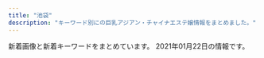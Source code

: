 ```yaml
---
title: "池袋"
description: "キーワード別にの巨乳アジアン・チャイナエステ嬢情報をまとめました。"
---
```


新着画像と新着キーワードをまとめています。
2021年01月22日の情報です。

<DmmAffiliateIns />
<KeywordTable
  shops={
    [
    {
        "station": "JR\u6c60\u888b\u99c5\u897f\u53e3",
        "name": "\u30a2\u30ef\u56fd\u515a",
        "img_links": [
            "http://awakoku.net/girls/kana1.jpg",
            "http://awakoku.net/girls/mina2.jpg",
            "http://awakoku.net/girls/hana1.jpg",
            "http://awakoku.net/girls/nagisa2.jpg",
            "http://awakoku.net/girls/nana1.jpg",
            "http://awakoku.net/girls/yuri1.jpg",
            "http://awakoku.net/girls/hana2.jpg",
            "http://manpuku-web2.sakura.ne.jp/awakoku/image/header.jpg",
            "http://awakoku.net/girls/misaki2.jpg",
            "http://awakoku.net/girls/mina1.jpg",
            "http://awakoku.net/girls/noimage.jpg",
            "http://awakoku.net/girls/kana2.jpg",
            "http://awakoku.net/girls/misaki1.jpg",
            "http://awakoku.net/girls/yuri2.jpg",
            "http://awakoku.net/girls/nana2.jpg",
            "http://awakoku.net/girls/ami1.jpg",
            "http://awakoku.net/girls/nagisa1.jpg",
            "http://awakoku.net/girls/yumi.jpg",
            "http://awakoku.net/image/pickup.jpg"
        ],
        "url": "http://awakoku.net/",
        "keywords": {
            "84": 2,
            "87": 1,
            "88": 1,
            "86": 1,
            "C": 19,
            "85": 2,
            "83": 3,
            "82": 1
        }
    },
    {
        "url": "http://salon-arm.com/",
        "img_links": [
            "http://salon-arm.com/staff/ai/01.jpg",
            "http://salon-arm.com/staff/nana/01.jpg",
            "http://salon-arm.com/staff/kaori/01.jpg",
            "http://salon-arm.com/img/ttl_tnew.png",
            "http://salon-arm.com/pic/head.png",
            "http://salon-arm.com/staff/saya/01.jpg",
            "http://salon-arm.com/img/ttl_concept.png",
            "http://salon-arm.com/img/ttl_staff.png",
            "http://salon-arm.com/staff/ringo/01.jpg",
            "http://salon-arm.com/staff/rika/01mb.jpg",
            "http://salon-arm.com/staff/ichigo/01mb.jpg",
            "http://salon-arm.com/staff/midori/01mb.jpg",
            "http://salon-arm.com/staff/yuuka/01.jpg",
            "http://salon-arm.com/staff/mai/01.jpg",
            "http://salon-arm.com/staff/rika/01.jpg",
            "http://salon-arm.com/staff/ichigo/01.jpg",
            "http://salon-arm.com/staff/reina/01.jpg",
            "http://salon-arm.com/staff/mai/01mb.jpg",
            "http://salon-arm.com/img/ttl_mobile.png",
            "http://salon-arm.com/img/att.jpg",
            "http://salon-arm.com/staff/midori/01.jpg",
            "http://salon-arm.com/staff/yuuka/01mb.jpg",
            "http://salon-arm.com/staff/nana/01mb.jpg",
            "http://salon-arm.com/staff/ringo/01mb.jpg",
            "http://salon-arm.com/staff/reina/01mb.jpg",
            "http://salon-arm.com/i/files/homeimg.jpg",
            "http://salon-arm.com/staff/emi/01mb.jpg",
            "http://salon-arm.com/img/ttl_line.png",
            "http://salon-arm.com/pic/top.png",
            "http://salon-arm.com/staff/kaori/01mb.jpg",
            "http://salon-arm.com/staff/emi/01.jpg",
            "http://salon-arm.com/staff/ai/01mb.jpg",
            "http://salon-arm.com/staff/saya/01mb.jpg"
        ],
        "name": "\u30a2\u30ed\u30de\u30ed\u30de\u30f3\u30b9",
        "keywords": {
            "C": 21
        },
        "station": "JR\u6c60\u888b\u99c5\u897f\u53e3"
    },
    {
        "url": "http://hanamizuki.jpn.cm/",
        "name": "\u6c34\u6728\u82b1",
        "keywords": {
            "H": 2,
            "95": 1,
            "88": 1
        },
        "station": "JR\u6c60\u888b\u99c5\u6771\u53e3",
        "img_links": [
            "http://hanamizuki.jpn.cm/photos/sites/43/2019/12/2019122511054178.jpg",
            "http://hanamizuki.jpn.cm/images/mobile.png",
            "http://hanamizuki.jpn.cm/images/s_news.png",
            "http://hanamizuki.jpn.cm/images/s_staff.png",
            "http://hanamizuki.jpn.cm/photos/sites/43/2017/11/2017110204161468.jpg",
            "http://hanamizuki.jpn.cm/images/top.png",
            "http://hanamizuki.jpn.cm/photos/sites/43/2017/11/2017110204162215.jpg",
            "http://hanamizuki.jpn.cm/images/room4.jpg",
            "http://hanamizuki.jpn.cm/images/s_link.png",
            "http://hanamizuki.jpn.cm/images/room1.jpg",
            "http://hanamizuki.jpn.cm/images/nbj2.jpg",
            "http://hanamizuki.jpn.cm/images/room2.jpg",
            "http://hanamizuki.jpn.cm/images/room3.jpg",
            "http://hanamizuki.jpn.cm/photos/sites/43/2019/12/2019122511054726.jpg"
        ]
    },
    {
        "keywords": {
            "84": 1,
            "87": 8,
            "D": 7,
            "86": 7,
            "C": 10,
            "88": 2
        },
        "url": "http://es-manzokudou.com/",
        "station": "JR\u6c60\u888b\u99c5\u6771\u53e3",
        "img_links": [
            "http://es-manzokudou.com/images/index_27.jpg",
            "http://es-manzokudou.com/images/index_24.jpg",
            "http://es-manzokudou.com/images/info_04.png",
            "http://es-manzokudou.com/uploads/4a9bc6863322924a09070162269c7415.jpg",
            "http://es-manzokudou.com/uploads/0b1795e88117182a477ab05f88143541.jpg",
            "http://es-manzokudou.com/images/index_07.jpg",
            "http://es-manzokudou.com/images/index_29.jpg",
            "http://es-manzokudou.com/images/info_02.png",
            "http://es-manzokudou.com/uploads/1e5aff376576a255098bc7597386a028.jpg",
            "http://es-manzokudou.com/uploads/59a8a61377564fb64b48427e84e4243f.jpg",
            "http://es-manzokudou.com/images/index_14.jpg",
            "http://es-manzokudou.com/uploads/ce9c20b274548d8d7fc88ffba3feb6b8.jpg",
            "http://es-manzokudou.com/images/index_04.jpg",
            "http://www.cmfm2.jp/images/over_thumb_l.png",
            "http://es-manzokudou.com/uploads/c92c85411d427aeda4e82379f413bfc5.jpg",
            "http://es-manzokudou.com/images/girls_09.jpg",
            "http://es-manzokudou.com/uploads/de54f16df04e0df8ae07ab990b8c9fd2.jpg",
            "http://es-manzokudou.com/images/index_17.jpg",
            "http://es-manzokudou.com/images/index_16.jpg",
            "http://es-manzokudou.com/uploads/d0fdd8f6b16eaf7d5013c7d285fed2e3.jpg",
            "http://es-manzokudou.com/uploads/da9811a4171f2ec42d7c9a8567e79d8c.jpg",
            "http://es-manzokudou.com/images/link_09.jpg",
            "http://es-manzokudou.com/uploads/62c2e989f1be95fc8e01be85b464d514.jpg",
            "http://es-manzokudou.com/images/interior_10.jpg",
            "http://es-manzokudou.com/uploads/13ab049cc45dea80b43d33b6b7108f00.jpg",
            "http://es-manzokudou.com/uploads/f66d763bd48ac5f51969e4311ac7af5c.jpg",
            "http://es-manzokudou.com/uploads/e0558d7d118d3983ed620237423a6a17.jpg",
            "http://es-manzokudou.com/images/index_21.jpg",
            "http://es-manzokudou.com/images/index_22.jpg",
            "http://es-manzokudou.com/uploads/b3126b220ec550d17cf3d4ceaa0d5f91.jpg",
            "http://es-manzokudou.com/uploads/0796672f7c59948334658998a3c55cdb.jpg",
            "http://es-manzokudou.com/uploads/d71f74498ca17396d022ba9a4df966f3.jpg",
            "http://es-manzokudou.com/images/index_09.jpg",
            "http://es-manzokudou.com/images/index_06.jpg",
            "http://es-manzokudou.com/images/girls_11.jpg",
            "http://es-manzokudou.com/images/info_05.png",
            "http://es-manzokudou.com/uploads/36735dc9d436a790f344c57635a3a44f.jpg",
            "http://es-manzokudou.com/images/index_01.jpg",
            "http://es-manzokudou.com/uploads/33e3f16ac4ad0cce4991bcbf73f4ed57.jpg",
            "http://es-manzokudou.com/images/index_15.jpg",
            "http://es-manzokudou.com/uploads/7284e4ffc051cbb8c074a8c30390ce68.jpg",
            "http://es-manzokudou.com/uploads/848e0db3804d1d3c823537204d67f5aa.jpg",
            "http://es-manzokudou.com/images/index_19.jpg",
            "http://es-manzokudou.com/uploads/8ec0af3b4889c07ab76ccbed51b2b813.jpg",
            "http://es-manzokudou.com/uploads/dedff2c11ab7aaa841a9cf2747a8406c.jpg",
            "http://es-manzokudou.com/uploads/9f77b9b12f9cf11fcb013974ba368064.jpg",
            "http://es-manzokudou.com/images/index_28.jpg",
            "http://es-manzokudou.com/images/service_10.jpg",
            "http://es-manzokudou.com/images/info_01.png",
            "http://es-manzokudou.com/uploads/efbc511fca65f9baeae51ee52426cc0e.jpg",
            "http://es-manzokudou.com/uploads/e29aa67ee54566513e4e34114bfdc7b9.jpg",
            "http://es-manzokudou.com/uploads/88aa8f906b0332cb40ad4429c8e7b758.jpg",
            "http://es-manzokudou.com/images/info_09.png",
            "http://es-manzokudou.com/images/interior_09.jpg",
            "http://es-manzokudou.com/uploads/356177edff3d3b7efc4a77022debc8aa.jpg",
            "http://es-manzokudou.com/images/index_31.jpg",
            "http://es-manzokudou.com/uploads/275d5f397baa63db8424c86d5d6237cf.jpg",
            "http://es-manzokudou.com/images/service_09.jpg",
            "http://es-manzokudou.com/uploads/200f500725d3f15233d981ad9b5e6b9a.jpg",
            "http://es-manzokudou.com/uploads/209ba11412c2c128b5dfbdb8cfef6faa.jpg",
            "http://es-manzokudou.com/images/index_08.jpg",
            "http://es-manzokudou.com/uploads/6d01aeb80d9d599f91829439c8d1cce9.jpg",
            "http://es-manzokudou.com/uploads/8a1fb58d0b110680c2356994ca8efb25.jpg",
            "http://es-manzokudou.com/images/info_07.png",
            "http://es-manzokudou.com/images/index_30.jpg",
            "http://es-manzokudou.com/uploads/6eeb47bf176bb33d310cc4b85e6877cd.jpg",
            "http://es-manzokudou.com/uploads/801bf12e5eb5d7775a0d06c4314059a8.jpg",
            "http://es-manzokudou.com/uploads/c7f77c3ead6ef13dab668a39ed78609c.jpg",
            "http://es-manzokudou.com/uploads/d89fe15ae91cbe6757df76651ba2bafb.jpg",
            "http://es-manzokudou.com/uploads/b7f36d45469210b381ecb79a0e05a347.jpg",
            "http://es-manzokudou.com/images/index_05.jpg",
            "http://es-manzokudou.com/uploads/4638ddb6f986a671b148647ba616100a.jpg",
            "http://es-manzokudou.com/images/index_03.jpg",
            "http://es-manzokudou.com/images/index_02.jpg",
            "http://es-manzokudou.com/images/index_11.jpg",
            "http://es-manzokudou.com/uploads/7b043aa15c9a9920550a2b92ec6be546.jpg",
            "http://es-manzokudou.com/images/index_13.jpg",
            "http://es-manzokudou.com/images/index_23.jpg",
            "http://es-manzokudou.com/uploads/0d826c16062de1388c242e2f77eb7cd6.jpg",
            "http://es-manzokudou.com/uploads/40fc21d31595f51aaf89793b1f68617b.jpg"
        ],
        "name": "\u6e80\u8db3\u5802"
    },
    {
        "img_links": [
            "http://koi.este.work/top.jpg",
            "http://koi.este.work/2/uploadimg/1601879728.jpg",
            "http://koi.este.work/mens-esthe.png",
            "http://koi.este.work/tennai.png",
            "http://momipara.jp/img/link/momi88.jpg",
            "http://koi.este.work/up_5_3_0.jpg",
            "http://koi.este.work/tennai4.jpg",
            "http://koi.este.work/t3.jpg",
            "http://koi.este.work/t1.jpg",
            "http://koi.este.work/b_girl.png",
            "http://koi.este.work/tennai2.jpg",
            "http://koi.este.work/b_news.png",
            "http://koi.este.work/2/uploadimg/1577672563.jpg",
            "http://koi.este.work/2/uploadimg/1579481243.jpg",
            "http://koi.este.work/tennai3.jpg",
            "http://koi.este.work/2/uploadimg/1565558725.jpg"
        ],
        "keywords": {
            "85": 6,
            "C": 12,
            "D": 18,
            "83": 18,
            "86": 6
        },
        "station": "JR\u6c60\u888b\u99c5\u897f\u53e3",
        "url": "http://koi.este.work/",
        "name": "\u604b"
    },
    {
        "keywords": {},
        "station": "JR\u6c60\u888b\u99c5\u897f\u53e3",
        "img_links": [
            "http://whitelover.jpest.net/uploads//sites/32/2021/01/g3.jpg",
            "http://whitelover.jpest.net/uploads//sites/32/2021/01/02-1.jpg",
            "http://whitelover.jpest.net/uploads//sites/32/2020/12/g1.jpg",
            "http://whitelover.jpest.net/uploads//sites/32/2020/11/g12.jpg",
            "http://whitelover.jpest.net/uploads//sites/32/2021/01/01-1.jpg",
            "http://whitelover.jpest.net/uploads//sites/32/2020/11/01-1.png",
            "http://whitelover.jpest.net/uploads//sites/32/2020/12/g3-1.jpg",
            "http://whitelover.jpest.net/uploads//sites/32/2020/12/g2.jpg",
            "http://whitelover.jpest.net/uploads//sites/32/elementor/thumbs/01-1-p1ogql08wi32xlzx2z4yycyqzu4tw84phvnu1lboi8.jpg",
            "http://whitelover.jpest.net/uploads//sites/32/2020/11/g1.jpg",
            "http://whitelover.jpest.net/uploads//sites/32/2020/11/02-1.png",
            "http://whitelover.jpest.net/uploads//sites/32/2020/12/g3.jpg",
            "http://whitelover.jpest.net/uploads//sites/32/2020/12/g2-1.jpg"
        ],
        "url": "http://whitelover.jpest.net/",
        "name": "\u767d\u3044\u604b\u4eba"
    },
    {
        "station": "JR\u6c60\u888b\u99c5\u897f\u53e3",
        "keywords": {},
        "name": "For You",
        "url": "http://suiteroom.este88.com/",
        "img_links": [
            "http://suiteroom.este88.com/images/top-kpbar.png",
            "http://suiteroom.este88.com/images/sp01.jpg",
            "http://suiteroom.este88.com/images/sp03.jpg",
            "http://suiteroom.este88.com/images/therapist-bar.png",
            "http://suiteroom.este88.com/images/yuki1.jpg",
            "http://suiteroom.este88.com/images/koko1.jpg",
            "http://suiteroom.este88.com/images/riri1.jpg",
            "http://suiteroom.este88.com/images/yumi1.jpg",
            "http://suiteroom.este88.com/images/topinfo.png",
            "http://suiteroom.este88.com/images/yuri1.jpg",
            "http://suiteroom.este88.com/images/mai1.jpg",
            "http://suiteroom.este88.com/images/sp02.jpg",
            "http://suiteroom.este88.com/images/topnews.png",
            "http://suiteroom.este88.com/images/mika1.jpg",
            "http://suiteroom.este88.com/images/topbar.png",
            "http://suiteroom.este88.com/images/nana1.jpg",
            "http://suiteroom.este88.com/images/ai1.jpg",
            "http://suiteroom.este88.com/images/kina1.jpg"
        ]
    },
    {
        "name": "\u30cf\u30cb\u30fc\u30d3\u30fc",
        "station": "JR\u6c60\u888b\u99c5\u897f\u53e3(\u5317)",
        "img_links": [
            "https://honeybee2.com/images/btn_back.png",
            "https://honeybee2.com/images_staff/168/111319171076.jpg",
            "https://honeybee2.com/images_staff/59/111000015721.jpg",
            "https://honeybee2.com/images/img_gallery_05.png",
            "https://honeybee2.com/images/no_image.jpg",
            "https://honeybee2.com/images_staff/142/060611265633.jpg",
            "https://honeybee2.com/images/img_info_01.png",
            "https://honeybee2.com/images/icon_ranking_04.png",
            "https://honeybee2.com/images/bnr_200_40.jpg",
            "https://honeybee2.com/images/btn_next.png",
            "https://honeybee2.com/images_staff/168/111318504622.jpg",
            "https://honeybee2.com/images_staff/133/041312285087.jpg",
            "https://honeybee2.com/images_staff/117/082321050834.jpg",
            "https://honeybee2.com/images/img_gallery_06.png",
            "https://honeybee2.com/images/img_gallery_02.png",
            "https://honeybee2.com/images_staff/134/041314164177.jpg",
            "https://honeybee2.com/images/pagetop_off.png",
            "https://honeybee2.com/images/bnr_468_60.jpg",
            "https://honeybee2.com/images_staff/137/041723120323.jpg",
            "https://honeybee2.com/images_staff/60/032207115986.jpg",
            "https://honeybee2.com/images/vis_profileframe.png",
            "https://honeybee2.com/images_staff/142/060611173967.jpg",
            "https://honeybee2.com/images/img_info_02.png",
            "https://honeybee2.com/images/img_info_03.png",
            "https://honeybee2.com/images_staff/117/082320544428.jpg",
            "https://honeybee2.com/images_staff/59/111000133157.jpg",
            "https://honeybee2.com/images_staff/133/032511552539.jpg",
            "https://honeybee2.com/images_staff/136/041523165620.jpg",
            "https://honeybee2.com/images_staff/134/041314054720.jpg",
            "https://honeybee2.com/images_staff/99/110211050217.jpg",
            "https://honeybee2.com/images/img_info.png",
            "https://honeybee2.com/images/vis_castframe_01.png",
            "https://honeybee2.com/images/bnr_88_31.jpg",
            "https://honeybee2.com/images/img_gallery_04.png",
            "https://honeybee2.com/images/icon_class_00.png",
            "https://honeybee2.com/images/icon_ranking_01.png",
            "https://honeybee2.com/images/img_gallery_01.png",
            "https://honeybee2.com/images/icon_new.png",
            "https://honeybee2.com/images/icon_ranking_05.png",
            "https://honeybee2.com/images/bnr_side_card.png",
            "https://honeybee2.com/images/icon_ranking_02.png",
            "https://honeybee2.com/images/bnr_side_concept.png",
            "https://honeybee2.com/images/icon_ranking_03.png",
            "https://honeybee2.com/images/bnr_160_45.jpg",
            "https://honeybee2.com/images_staff/136/041522461779.jpg",
            "https://honeybee2.com/images_staff/108/040923420669.jpg",
            "https://honeybee2.com/images_staff/99/011420365888.jpg",
            "https://honeybee2.com/images_staff/150/091116274617.jpg",
            "https://honeybee2.com/images_staff/150/091115052227.jpg",
            "https://honeybee2.com/images_staff/60/032207120681.jpg",
            "https://honeybee2.com/images/img_gallery_03.png",
            "https://honeybee2.com/images_staff/137/041722380748.jpg"
        ],
        "url": "https://honeybee2.com/",
        "keywords": {
            "C": 234,
            "85": 93,
            "88": 95,
            "G": 44,
            "D": 240,
            "83": 94,
            "84": 233,
            "82": 53
        }
    },
    {
        "url": "http://mangetsudou.tyo.cm/",
        "img_links": [
            "http://mangetsudou.tyo.cm/images/s_staff.jpg",
            "http://mangetsudou.tyo.cm/images/news.jpg",
            "http://mangetsudou.tyo.cm/photos/sites/90/2019/12/2019122604283512.jpg",
            "http://mangetsudou.tyo.cm/images/room3.jpg",
            "http://mangetsudou.tyo.cm/images/top.jpg",
            "http://mangetsudou.tyo.cm/images/mobile.jpg",
            "http://mangetsudou.tyo.cm/images/room4.jpg",
            "http://mangetsudou.tyo.cm/images/room5.jpg",
            "http://mangetsudou.tyo.cm/images/news1.jpg",
            "http://mangetsudou.tyo.cm/images/room2.jpg",
            "http://mangetsudou.tyo.cm/images/room6.jpg",
            "http://mangetsudou.tyo.cm/images/pick.jpg",
            "http://mangetsudou.tyo.cm/photos/sites/90/2019/12/2019122604250927.jpg",
            "http://mangetsudou.tyo.cm/images/s_link.jpg",
            "http://mangetsudou.tyo.cm/images/room1.jpg",
            "http://mangetsudou.tyo.cm/photos/sites/90/2019/12/2019122604250975.jpg",
            "http://mangetsudou.tyo.cm/photos/sites/90/2019/12/2019122604555915.jpg",
            "http://mangetsudou.tyo.cm/images/news3.jpg"
        ],
        "station": "JR\u6c60\u888b\u99c5\u897f\u53e3",
        "keywords": {
            "83": 2,
            "84": 4,
            "80": 2,
            "D": 2,
            "C": 18
        },
        "name": "\u6e80\u6708\u5802"
    },
    {
        "url": "http://monaliza.xyz/",
        "name": "MONA\u30fbLIZA \u30e2\u30ca\u30fb\u30ea\u30b6",
        "station": "JR\u6c60\u888b\u99c5\u897f\u53e3",
        "keywords": {
            "C": 8
        },
        "img_links": [
            "http://monaliza.xyz/images/g7.jpg",
            "http://monaliza.xyz/images/aoyi.jpg",
            "http://monaliza.xyz/images/g4.jpg",
            "http://monaliza.xyz/images/r03.jpg",
            "http://monaliza.xyz/images/g6.jpg",
            "http://monaliza.xyz/images/gallery_image01b.jpg",
            "http://monaliza.xyz/images/mobile.jpg",
            "http://monaliza.xyz/images/top.jpg",
            "http://monaliza.xyz/images/yuki.jpg",
            "http://monaliza.xyz/images/r01.jpg",
            "http://monaliza.xyz/images/index_c2.jpg",
            "http://monaliza.xyz/images/r02.jpg",
            "http://monaliza.xyz/images/r04.jpg",
            "http://monaliza.xyz/images/index_c1.jpg",
            "http://monaliza.xyz/images/index_c3.jpg"
        ]
    },
    {
        "url": "https://www.relax-es.net/",
        "keywords": {
            "90": 10,
            "89": 54,
            "F": 30,
            "87": 20,
            "C": 37,
            "88": 56,
            "E": 63,
            "D": 46
        },
        "img_links": [
            "https://www.relax-es.net/img/bana05.jpg",
            "https://www.relax-es.net/w160-p400/img/uploadfile/imgpc01601942105.jpg",
            "https://www.relax-es.net/w160-p400/img/uploadfile/imgpc01601942123.jpg",
            "https://www.relax-es.net/img/uploadfile/imgpc01601942092.jpg",
            "https://www.relax-es.net/w200-p300/img/uploadfile/imgpc01601603008.jpg",
            "https://www.relax-es.net/w200-p300/img/uploadfile/imgpc01601602443.jpg",
            "https://www.relax-es.net/img/uploadfile/imgpc01601601975.jpg",
            "https://www.relax-es.net/img/uploadfile/imgpc01601602443.jpg",
            "https://www.relax-es.net/w160-p400/img/uploadfile/imgpc01601602761.jpg",
            "https://www.relax-es.net/w200-p300/img/uploadfile/imgpc01608535783.jpg",
            "https://www.relax-es.net/w160-p400/img/uploadfile/imgpc01608535716.jpg",
            "https://www.relax-es.net/img/kantan.jpg",
            "https://www.relax-es.net/w160-p400/img/uploadfile/imgpc01601942165.jpg",
            "https://www.relax-es.net/img/uploadfile/imgpc01601602890.jpg",
            "https://www.relax-es.net/img/num1.png",
            "https://www.relax-es.net/img/uploadfile/img_1601600707.jpg",
            "https://www.relax-es.net/w300-p200/img/uploadfile/imgpc01601601781.jpg",
            "https://www.relax-es.net/w160-p400/img/uploadfile/imgpc01601602016.jpg",
            "https://www.relax-es.net/img/uploadfile/imgpc01601942123.jpg",
            "https://www.relax-es.net/img/uploadfile/imgpc01608535783.jpg",
            "https://www.relax-es.net/w200-p300/img/uploadfile/imgpc01601601781.jpg",
            "https://www.relax-es.net/w200-p300/img/uploadfile/imgpc01608535915.jpg",
            "https://www.relax-es.net/w160-p400/img/uploadfile/imgpc01601602403.jpg",
            "https://www.relax-es.net/img/bana03.jpg",
            "https://www.relax-es.net/img/uploadfile/imgpc01601942142.jpg",
            "https://www.relax-es.net/img/area.jpg",
            "https://www.relax-es.net/img/uploadfile/imgpc01608535716.jpg",
            "https://www.relax-es.net/img/uploadfile/imgpc01601602188.jpg",
            "https://www.relax-es.net/w160-p400/img/uploadfile/imgpc01601942142.jpg",
            "https://www.relax-es.net/img/uploadfile/imgpc01601603008.jpg",
            "https://www.relax-es.net/img/uploadfile/imgpc01601602269.jpg",
            "https://www.relax-es.net/img/bana10.jpg",
            "https://www.relax-es.net/w200-p300/img/uploadfile/imgpc01601602890.jpg",
            "https://www.relax-es.net/img/num4.png",
            "https://www.relax-es.net/img/uploadfile/imgpc01601601781.jpg",
            "https://www.relax-es.net/w160-p400/img/uploadfile/imgpc01601942092.jpg",
            "https://www.relax-es.net/img/bana01.jpg",
            "https://www.relax-es.net/img/uploadfile/imgpc01608535826.jpg",
            "https://www.relax-es.net/img/companioncoment.png",
            "https://www.relax-es.net/w160-p400/img/uploadfile/imgpc01608535783.jpg",
            "https://www.relax-es.net/w160-p400/img/uploadfile/imgpc01601602970.jpg",
            "https://www.relax-es.net/w160-p400/img/uploadfile/imgpc01608535826.jpg",
            "https://www.relax-es.net/w160-p400/img/uploadfile/imgpc01601602326.jpg",
            "https://www.relax-es.net/w160-p400/img/uploadfile/imgpc01601602269.jpg",
            "https://www.relax-es.net/img/uploadfile/img_1601600792.jpg",
            "https://www.relax-es.net/img/icon/new.png",
            "https://www.relax-es.net/img/uploadfile/imgpc01601602761.jpg",
            "https://www.relax-es.net/img/uploadfile/imgpc01601942165.jpg",
            "https://www.relax-es.net/img/num2.png",
            "https://www.relax-es.net/img/num5.png",
            "https://www.relax-es.net/img/uploadfile/imgpc01608535915.jpg",
            "https://www.relax-es.net/w200-p300/img/uploadfile/imgpc01601942105.jpg",
            "https://www.relax-es.net/w160-p400/img/uploadfile/imgpc01608535915.jpg",
            "https://www.relax-es.net/img/bana02.jpg",
            "https://www.relax-es.net/img/bana07.jpg",
            "https://www.relax-es.net/w200-p300/img/uploadfile/imgpc01601602269.jpg",
            "https://www.relax-es.net/w160-p400/img/uploadfile/imgpc01601601781.jpg",
            "https://www.relax-es.net/img/uploadfile/imgpc01601602970.jpg",
            "https://www.relax-es.net/w160-p400/img/uploadfile/imgpc01601601975.jpg",
            "https://www.relax-es.net/img/num3.png",
            "https://www.relax-es.net/img/uploadfile/imgpc01601602676.jpg",
            "https://www.relax-es.net/w200-p300/img/uploadfile/imgpc01608535716.jpg",
            "https://www.relax-es.net/img/uploadfile/1601603998.png",
            "https://www.relax-es.net/img/syscard.png",
            "https://www.relax-es.net/img/bana04.jpg",
            "https://www.relax-es.net/w160-p400/img/uploadfile/imgpc01601602676.jpg",
            "https://www.relax-es.net/w200-p300/img/uploadfile/imgpc01608535826.jpg",
            "https://www.relax-es.net/img/uploadfile/imgpc01601942105.jpg",
            "https://www.relax-es.net/w160-p400/img/uploadfile/imgpc01601603008.jpg",
            "https://www.relax-es.net/w160-p400/img/uploadfile/imgpc01601602188.jpg",
            "https://www.relax-es.net/w160-p400/img/uploadfile/imgpc01601602890.jpg",
            "https://www.relax-es.net/w160-p400/img/uploadfile/imgpc01601602443.jpg"
        ],
        "station": "JR\u6c60\u888b\u99c5\u897f\u53e3(\u5317)",
        "name": "New RELAX TIME"
    },
    {
        "url": "http://iris.iest.info/",
        "station": "JR\u6c60\u888b\u99c5\u6771\u53e3",
        "name": "\u30b9\u30de\u30a4\u30eb",
        "keywords": {
            "D": 24,
            "E": 6,
            "85": 6,
            "C": 13,
            "87": 18,
            "86": 6
        },
        "img_links": [
            "http://iris.iest.info/images/top.png",
            "http://iris.iest.info/images/s_news.png",
            "http://iris.iest.info/images/s_staff.png",
            "http://iris.iest.info/images/s_pick.png",
            "http://iris.iest.info/images/room2.jpg",
            "http://iris.iest.info/photos/sites/94/2020/12/202012060604323.jpg",
            "http://iris.iest.info/photos/sites/94/2020/12/2020120606002961.jpg",
            "http://iris.iest.info/images/room1.jpg",
            "http://iris.iest.info/photos/sites/94/2020/12/2020120606092378.jpg",
            "http://iris.iest.info/photos/sites/94/2020/12/2020120606003195.jpg",
            "http://iris.iest.info/images/info.jpg",
            "http://iris.iest.info/photos/sites/94/2020/12/2020120606002910.jpg",
            "http://iris.iest.info/images/room4.jpg",
            "http://iris.iest.info/images/s_link.png",
            "http://iris.iest.info/photos/sites/94/2020/12/2020120606003039.jpg",
            "http://iris.iest.info/images/room3.jpg",
            "http://iris.iest.info/images/mobile.jpg"
        ]
    },
    {
        "keywords": {
            "\u30bb\u30af\u30b7\u30fc": 1
        },
        "img_links": [
            "http://tsukinokoi.com/img/staff/153079932824200700.jpg",
            "http://tsukinokoi.com/img/staff/160622584020640000.jpg",
            "http://tsukinokoi.com/images/QRcode.png",
            "http://tsukinokoi.com/img/staff/152008703796356600.jpg",
            "http://tsukinokoi.com/images/bar_top.png",
            "http://tsukinokoi.com/img/staff/148586605226742500.jpg",
            "http://tsukinokoi.com/images/news1.png",
            "http://tsukinokoi.com/img/staff/148586605222864500.jpg",
            "http://tsukinokoi.com/img/staff/155611310658540500.jpg",
            "http://tsukinokoi.com/img/staff/155204782386136400.jpg",
            "http://tsukinokoi.com/img/staff/151584629124140300.jpg",
            "http://tsukinokoi.com/img/staff/142919725579809100.png",
            "http://tsukinokoi.com/img/staff/154673852166026500.jpg",
            "http://tsukinokoi.com/img/staff/155818741107218300.jpg",
            "http://tsukinokoi.com/images/pickupGirl2014.png",
            "http://tsukinokoi.com/images/news3.png",
            "http://tsukinokoi.com/img/staff/148073918839938900.jpg",
            "http://tsukinokoi.com/img/staff/144652745411466600.jpg",
            "http://tsukinokoi.com/img/staff/148256052554824000.jpg",
            "http://tsukinokoi.com/images/event/2020/m01.png",
            "http://tsukinokoi.com/images/bar_gallery.png",
            "http://tsukinokoi.com/images/bar_staff.png"
        ],
        "url": "http://tsukinokoi.com/",
        "station": "JR\u6c60\u888b\u99c5\u897f\u53e3",
        "name": "\u6708\u306e\u604b"
    },
    {
        "name": "\u30b9\u30a4\u30fc\u30c8\u30de\u30c3\u30c8",
        "img_links": [
            "http://c-sun2.com/image/cast/cast_492_2_l.jpg",
            "http://c-sun2.com/image/cast/cast_466_1_l.jpg",
            "http://c-sun2.com/image/cast/cast_534_2_l.jpg",
            "http://c-sun2.com/image/cast/cast_471_2_l.jpg",
            "http://c-sun2.com/image/cast/cast_360_2_l.jpg",
            "http://c-sun2.com/img/header.jpg",
            "http://c-sun2.com/image/cast/cast_453_1_l.jpg",
            "http://c-sun2.com/image/cast/cast_533_2_l.jpg",
            "http://c-sun2.com/image/cast/cast_485_2_l.jpg",
            "http://c-sun2.com/image/cast/cast_326_2_l.jpg",
            "http://c-sun2.com/image/cast/cast_362_1_l.jpg",
            "http://c-sun2.com/image/cast/cast_534_1_l.jpg",
            "http://c-sun2.com/image/cast/cast_393_2_l.jpg",
            "http://c-sun2.com/image/cast/cast_357_2_l.jpg",
            "http://c-sun2.com/image/cast/cast_496_1_l.jpg",
            "http://c-sun2.com/image/cast/cast_484_2_l.jpg",
            "http://c-sun2.com/image/cast/cast_473_2_l.jpg",
            "http://c-sun2.com/img/topbar_osusume.png",
            "http://c-sun2.com/image/cast/cast_362_2_l.jpg",
            "http://c-sun2.com/img/event/camp3.jpg",
            "http://c-sun2.com/image/cast/cast_473_1_l.jpg",
            "http://c-sun2.com/image/cast/cast_580_1_l.jpg",
            "http://c-sun2.com/image/cast/cast_496_2_l.jpg",
            "http://c-sun2.com/image/cast/cast_360_1_l.jpg",
            "http://c-sun2.com/img/icon/new.png",
            "http://c-sun2.com/image/cast/cast_393_1_l.jpg",
            "http://c-sun2.com/image/cast/cast_533_1_l.jpg",
            "http://c-sun2.com/image/cast/cast_485_1_l.jpg",
            "http://c-sun2.com/image/cast/cast_492_1_l.jpg",
            "http://c-sun2.com/image/cast/cast_524_2_l.jpg",
            "http://c-sun2.com/image/cast/cast_390_2_l.jpg",
            "http://c-sun2.com/image/cast/cast_390_1_l.jpg",
            "http://c-sun2.com/img/topbar_news.png",
            "http://c-sun2.com/image/cast/cast_471_1_l.jpg",
            "http://c-sun2.com/image/cast/cast_453_2_l.jpg",
            "http://c-sun2.com/img/bar_profile.png",
            "http://c-sun2.com/img/bar_therapist.png",
            "http://c-sun2.com/image/shame/192_1_l.jpg",
            "http://c-sun2.com/image/cast/cast_357_1_l.jpg",
            "http://c-sun2.com/img/topbar_camp.png",
            "http://c-sun2.com/img/bar_grallery.png",
            "http://c-sun2.com/image/cast/cast_466_2_l.jpg",
            "http://c-sun2.com/image/cast/cast_524_1_l.jpg",
            "http://c-sun2.com/image/cast/cast_484_1_l.jpg",
            "http://c-sun2.com/image/cast/cast_326_1_l.jpg"
        ],
        "url": "http://c-sun2.com/",
        "station": "JR\u6c60\u888b\u99c5\u897f\u53e3",
        "keywords": {
            "83": 10,
            "82": 10,
            "81": 4,
            "85": 4,
            "84": 8
        }
    },
    {
        "url": "http://esthe-treat.com/",
        "keywords": {},
        "station": "JR\u6c60\u888b\u99c5\u897f\u53e3",
        "name": "\u53f0\u6e7e\u5e78\u904b\u30ea\u30e9\u30af\u30bc\u30fc\u30b7\u30e7\u30f3",
        "img_links": [
            "http://esthe-treat.com/img/tit.jpg",
            "http://esthe-treat.com/img/t-o.jpg",
            "http://esthe-treat.com/staff/natumi/01.jpg",
            "http://esthe-treat.com/img/sysetc.png",
            "http://esthe-treat.com/img/cam.jpg",
            "http://esthe-treat.com/img/tel.jpg",
            "http://esthe-treat.com/img/add.jpg",
            "http://esthe-treat.com/img/info.jpg",
            "http://esthe-treat.com/staff/yuyu/01.jpg",
            "http://esthe-treat.com/img/adrs.jpg",
            "http://esthe-treat.com/img/t-r.jpg",
            "http://esthe-treat.com/img/t-s.jpg",
            "http://esthe-treat.com/img/sys1.png",
            "http://esthe-treat.com/img/t-a.jpg",
            "http://esthe-treat.com/img/botton.jpg",
            "http://esthe-treat.com/img/pic.jpg",
            "http://esthe-treat.com/staff/rena/01.jpg",
            "http://esthe-treat.com/img/t-t.jpg",
            "http://esthe-treat.com/staff/mari/01.jpg",
            "http://esthe-treat.com/staff/ami/01.jpg",
            "http://esthe-treat.com/img/sys2.png",
            "http://esthe-treat.com/img/pc.jpg"
        ]
    },
    {
        "url": "https://www.aroma-angels.net/",
        "station": "JR\u6c60\u888b\u99c5\u897f\u53e3",
        "name": "AromaAngels\uff5e\u6c60\u888b\u30a2\u30ed\u30de\u30a8\u30f3\u30b8\u30a7\u30eb\u30ba\uff5e",
        "img_links": [
            "https://www.aroma-angels.net/images/mc_1_1_506.jpg",
            "https://www.aroma-angels.net/images/mc_1_1_105.jpg",
            "https://www.aroma-angels.net/images/mc_1_1_1092.jpg",
            "https://www.aroma-angels.net/images/up_5_9_0.jpg",
            "https://www.aroma-angels.net/images/mc_1_1_1272.jpg",
            "https://www.aroma-angels.net/asset/img/spacer_gallery.png",
            "https://www.aroma-angels.net/images/up_5_10_0.jpg",
            "https://www.aroma-angels.net/images/up_5_11_0.jpeg",
            "https://www.aroma-angels.net/images/mt_10_1_506.jpg",
            "https://www.aroma-angels.net/images/mt_10_1_1092.jpg",
            "https://www.aroma-angels.net/images/mt_10_1_144.jpg",
            "https://www.aroma-angels.net/images/mc_1_1_425.jpg",
            "https://www.aroma-angels.net/images/up_5_14_0.jpg",
            "https://www.aroma-angels.net/images/ml_11_1_1411.jpg",
            "https://www.aroma-angels.net/images/ml_11_1_314.jpg",
            "https://www.aroma-angels.net/images/link/link_34.jpg",
            "https://www.aroma-angels.net/images/ml_11_1_1064.jpg",
            "https://www.aroma-angels.net/images/ml_11_1_506.jpg",
            "https://www.aroma-angels.net/images/up_5_19_0.jpg",
            "https://www.aroma-angels.net/images/up_5_26_0.jpg",
            "https://www.aroma-angels.net/images/up_5_22_0.jpg",
            "https://www.aroma-angels.net/images/ml_11_1_239.jpg",
            "https://www.aroma-angels.net/images/mc_1_1_239.jpg",
            "https://www.aroma-angels.net/images/ml_11_1_445.jpg",
            "https://www.aroma-angels.net/images/ml_11_1_882.jpg",
            "https://www.aroma-angels.net/images/ml_11_1_208.jpg",
            "https://www.aroma-angels.net/images/mc_1_1_446.jpg",
            "https://www.aroma-angels.net/images/up_5_27_0.jpg",
            "https://www.aroma-angels.net/images/up_5_23_0.jpg",
            "https://www.aroma-angels.net/images/ml_11_1_241.jpg",
            "https://www.aroma-angels.net/images/mc_1_1_2202.jpg",
            "https://www.aroma-angels.net/images/mc_1_1_505.jpg",
            "https://www.aroma-angels.net/images/ml_11_1_240.jpg",
            "https://www.aroma-angels.net/asset/img/top.jpg",
            "https://www.aroma-angels.net/images/up_5_18_0.jpg",
            "https://www.aroma-angels.net/images/mc_1_1_240.jpg",
            "https://www.aroma-angels.net/images/ml_11_1_960.jpg",
            "https://www.aroma-angels.net/images/up_5_5_0.jpg",
            "https://menlog.net/link/menlog20040.jpg",
            "https://www.aroma-angels.net/images/mc_1_2_239.jpg",
            "https://estama.jp/assets_new/default/pc/img/page/link/estama_200_40.png",
            "https://www.aroma-angels.net/images/mc_1_1_241.jpg",
            "https://www.aroma-angels.net/asset/img/spacer900x360.png",
            "https://www.aroma-angels.net/images/ml_11_1_508.jpg",
            "https://www.aroma-angels.net/images/ml_11_1_505.jpg",
            "https://www.aroma-angels.net/images/ml_11_1_2202.jpg",
            "https://www.aroma-angels.net/images/mt_10_1_505.jpg",
            "https://www.aroma-angels.net/images/link/link_27.jpg",
            "https://www.aroma-angels.net/images/up_5_8_0.jpg",
            "https://www.aroma-angels.net/images/up_5_17_0.jpg",
            "https://www.aroma-angels.net/images/ml_11_1_425.jpg",
            "https://www.aroma-angels.net/images/ml_11_1_268.jpg",
            "https://www.aroma-angels.net/images/mt_10_1_508.jpg",
            "https://www.aroma-angels.net/images/mc_1_2_144.jpg",
            "https://www.aroma-angels.net/images/mt_10_1_446.jpg",
            "https://www.aroma-angels.net/images/ml_11_1_1272.jpg",
            "https://www.aroma-angels.net/images/ml_11_1_144.jpg",
            "https://www.aroma-angels.net/images/mt_10_1_105.jpg",
            "https://www.aroma-angels.net/images/up_5_7_0.jpg",
            "https://www.aroma-angels.net/asset/img/top2.jpg",
            "https://www.aroma-angels.net/images/mc_1_1_144.jpg",
            "https://www.aroma-angels.net/images/link/link_19.jpg",
            "https://www.aroma-angels.net/images/ml_11_1_1092.jpg",
            "https://www.aroma-angels.net/images/mc_1_1_508.jpg",
            "https://www.aroma-angels.net/images/ml_11_1_1698.jpeg",
            "https://www.aroma-angels.net/images/ml_11_1_1285.jpg",
            "https://www.aroma-angels.net/images/mc_1_1_445.jpg",
            "https://www.aroma-angels.net/images/ml_11_1_1338.jpg",
            "https://www.aroma-angels.net/images/mc_1_2_105.jpg",
            "https://www.aroma-angels.net/images/up_5_25_0.jpg",
            "https://www.aroma-angels.net/images/ml_11_1_105.jpg",
            "https://www.aroma-angels.net/images/up_5_6_0.jpg",
            "https://www.aroma-angels.net/images/mc_1_1_882.jpg",
            "https://www.aroma-angels.net/images/link/link_31.jpg",
            "https://www.aroma-angels.net/images/up_5_15_0.jpg",
            "https://www.aroma-angels.net/asset/img/spacer300x450.png",
            "https://www.aroma-angels.net/images/mc_1_2_1092.jpg",
            "https://www.aroma-angels.net/images/ml_11_1_446.jpg",
            "https://www.aroma-angels.net/images/up_5_12_0.jpg",
            "https://www.aroma-angels.net/images/link/link_15.jpg",
            "https://www.aroma-angels.net/images/mc_1_2_445.jpg",
            "https://www.aroma-angels.net/images/up_5_13_0.jpg",
            "https://www.aroma-angels.net/images/ml_11_1_507.jpg",
            "https://www.aroma-angels.net/images/ml_11_1_1011.jpg"
        ],
        "keywords": {
            "86": 7,
            "85": 10,
            "D": 18,
            "C": 44,
            "83": 2,
            "88": 5,
            "87": 5,
            "E": 1,
            "89": 1
        }
    },
    {
        "url": "http://www.i-rlx.info/",
        "keywords": {
            "89": 3,
            "85": 10,
            "87": 1,
            "C": 20,
            "88": 1,
            "E": 1,
            "86": 2,
            "82": 2,
            "D": 4
        },
        "img_links": [
            "http://www.i-rlx.info/i/room/r03.jpg",
            "http://www.i-rlx.info/i/room/r04.jpg",
            "http://www.i-rlx.info/images/index_03.jpg",
            "http://www.i-rlx.info/images/index_28.jpg",
            "http://www.i-rlx.info/images/index_12.jpg",
            "http://www.i-rlx.info/images/upload/thumb/7d800b2f3fde617b.jpg",
            "http://www.i-rlx.info/images/index_18.jpg",
            "http://www.i-rlx.info/images/info_16.jpg",
            "http://www.i-rlx.info/images/index_01.jpg",
            "http://www.i-rlx.info/images/index_15.jpg",
            "http://www.i-rlx.info/images/upload/b0bbe23232bed8aa.jpg",
            "http://www.i-rlx.info/images/index_31.jpg",
            "http://www.i-rlx.info/images/upload/0192d005c5f424ba.jpg",
            "http://www.i-rlx.info/images/index_13.jpg",
            "http://www.i-rlx.info/girl/07.jpg",
            "http://www.i-rlx.info/images/upload/thumb/bb8a47bc98c64e87.jpg",
            "http://www.i-rlx.info/i/girl/02.jpg",
            "http://www.i-rlx.info/i/girl/03.jpg",
            "http://www.i-rlx.info/images/upload/bb8a47bc98c64e87.jpg",
            "http://www.i-rlx.info/girl/04.jpg",
            "http://www.i-rlx.info/images/upload/5f15caf7f272770f.jpg",
            "http://www.i-rlx.info/images/upload/9e42414005a99f48.jpg",
            "http://www.i-rlx.info/images/index_35_01.jpg",
            "http://www.i-rlx.info/images/upload/d9467bde93e01a59.jpg",
            "http://www.i-rlx.info/i/room/r01.jpg",
            "http://www.i-rlx.info/images/upload/3a57edcf235cfd8e.jpg",
            "http://www.i-rlx.info/images/upload/22c78aefa047b678.jpg",
            "http://www.i-rlx.info/girl/01.jpg",
            "http://www.i-rlx.info/images/upload/thumb/22c78aefa047b678.jpg",
            "http://www.i-rlx.info/images/upload/19b76df66faf0b12.jpg",
            "http://www.i-rlx.info/girl/018.jpg",
            "http://www.i-rlx.info/images/index_04.jpg",
            "http://www.i-rlx.info/images/index_23.jpg",
            "http://www.i-rlx.info/images/index_20.jpg",
            "http://www.i-rlx.info/images/index_36.jpg",
            "http://www.i-rlx.info/images/upload/bb2bfea87a6127cc.jpg",
            "http://www.i-rlx.info/images/upload/thumb/ac8e7ec3ac179feb.jpg",
            "http://www.i-rlx.info/images/upload/thumb/eeb5d9caa554018e.jpg",
            "http://www.i-rlx.info/images/upload/thumb/bb2bfea87a6127cc.jpg",
            "http://www.i-rlx.info/images/upload/thumb/9e42414005a99f48.jpg",
            "http://www.i-rlx.info/images/upload/thumb/bc0752fe4e53b8c6.jpg",
            "http://www.i-rlx.info/images/upload/thumb/d9467bde93e01a59.jpg",
            "http://www.i-rlx.info/images/upload/thumb/0192d005c5f424ba.jpg",
            "http://www.i-rlx.info/images/upload/thumb/dc8f1b616e622b2a.jpg",
            "http://www.i-rlx.info/images/upload/95e8548329763630.jpg",
            "http://www.i-rlx.info/images/03.jpg",
            "http://www.i-rlx.info/girl/06.jpg",
            "http://www.i-rlx.info/images/index_34.jpg",
            "http://www.i-rlx.info/images/upload/thumb/5f15caf7f272770f.jpg",
            "http://www.i-rlx.info/images/index_10.jpg",
            "http://www.i-rlx.info/images/index_07.jpg",
            "http://www.i-rlx.info/i/girl/01.jpg",
            "http://www.i-rlx.info/i/girl/04.jpg",
            "http://www.i-rlx.info/images/upload/thumb/7b4c8b9d49e714ee.jpg",
            "http://www.i-rlx.info/images/upload/eeb5d9caa554018e.jpg",
            "http://www.i-rlx.info/images/index_08.jpg",
            "http://www.i-rlx.info/i/room/r02.jpg",
            "http://www.i-rlx.info/images/upload/thumb/19b76df66faf0b12.jpg",
            "http://www.i-rlx.info/images/info.jpg",
            "http://www.i-rlx.info/images/rec.jpg",
            "http://www.i-rlx.info/i/girl/05.jpg",
            "http://www.i-rlx.info/images/index_26.jpg",
            "http://www.i-rlx.info/images/upload/7b4c8b9d49e714ee.jpg",
            "http://www.i-rlx.info/images/index_21.jpg",
            "http://www.i-rlx.info/images/upload/thumb/3a57edcf235cfd8e.jpg",
            "http://www.i-rlx.info/images/upload/thumb/4d0e657eefdddf42.jpg",
            "http://www.i-rlx.info/images/index_06.jpg",
            "http://www.i-rlx.info/girl/017.jpg",
            "http://www.i-rlx.info/images/index_27.jpg",
            "http://www.i-rlx.info/images/upload/dc8f1b616e622b2a.jpg",
            "http://www.i-rlx.info/images/index_02.jpg",
            "http://www.i-rlx.info/images/rec_16.jpg",
            "http://www.i-rlx.info/images/upload/7d800b2f3fde617b.jpg",
            "http://www.i-rlx.info/girl/05.jpg",
            "http://www.i-rlx.info/images/index_30.jpg",
            "http://www.i-rlx.info/images/upload/thumb/95e8548329763630.jpg",
            "http://www.i-rlx.info/images/upload/thumb/b0bbe23232bed8aa.jpg",
            "http://www.i-rlx.info/girl/08.jpg",
            "http://www.i-rlx.info/images/upload/4d0e657eefdddf42.jpg",
            "http://www.i-rlx.info/images/index_39.jpg",
            "http://www.i-rlx.info/images/upload/bc0752fe4e53b8c6.jpg",
            "http://www.i-rlx.info/girl/02.jpg",
            "http://www.i-rlx.info/images/staff_16.jpg",
            "http://www.i-rlx.info/images/index_24.jpg",
            "http://www.i-rlx.info/images/index_14.jpg",
            "http://www.i-rlx.info/images/index_37.jpg",
            "http://www.i-rlx.info/images/sub_21.jpg",
            "http://www.i-rlx.info/images/upload/thumb/549fe7e03db1e8fc.jpg",
            "http://www.i-rlx.info/images/upload/ac8e7ec3ac179feb.jpg",
            "http://www.i-rlx.info/images/index_29.jpg",
            "http://www.i-rlx.info/images/sub_18.jpg",
            "http://www.i-rlx.info/images/index_11.jpg",
            "http://www.i-rlx.info/images/index_17.jpg",
            "http://www.i-rlx.info/images/index_22.jpg",
            "http://www.i-rlx.info/images/index_19.jpg",
            "http://www.i-rlx.info/images/upload/549fe7e03db1e8fc.jpg",
            "http://www.i-rlx.info/images/index_09.jpg",
            "http://www.i-rlx.info/images/index_33.jpg"
        ],
        "station": "JR\u6c60\u888b\u99c5\u897f\u53e3(\u5317)",
        "name": "\u30b7\u30e3\u30fc\u30ed\u30c3\u30c8\u59eb"
    },
    {
        "name": "\u5fc3\u30d1\u30e9\u30c0\u30a4\u30b9",
        "url": "http://new-paradise.net/",
        "keywords": {},
        "img_links": [
            "http://new-paradise.net/images/a1.jpg",
            "http://new-paradise.net/images/a4.jpg",
            "http://new-paradise.net/images/flash1.jpg",
            "http://new-paradise.net/images/riri.jpg",
            "http://new-paradise.net/images/a2.jpg",
            "http://new-paradise.net/images/up.png",
            "http://new-paradise.net/images/mai.jpg",
            "http://new-paradise.net/images/down.png",
            "http://new-paradise.net/images/info.jpg",
            "http://new-paradise.net/images/kanna03.jpg",
            "http://new-paradise.net/images/mobile.png",
            "http://new-paradise.net/images/kiki02.jpg",
            "http://new-paradise.net/images/kanna.jpg",
            "http://new-paradise.net/images/kanna02.jpg",
            "http://new-paradise.net/images/a7.jpg",
            "http://new-paradise.net/images/g0.jpg",
            "http://new-paradise.net/images/a5.jpg",
            "http://new-paradise.net/images/a3.jpg",
            "http://new-paradise.net/images/r3.jpg",
            "http://new-paradise.net/images/zi_staff.png",
            "http://new-paradise.net/images/a6.jpg",
            "http://new-paradise.net/images/kiki.jpg"
        ],
        "station": "JR\u6c60\u888b\u99c5\u897f\u53e3"
    },
    {
        "url": "http://www.yurari-massage.work/",
        "keywords": {
            "D": 11,
            "E": 3,
            "C": 25,
            "87": 8,
            "86": 14
        },
        "name": "\u3086\u3089\u308a",
        "img_links": [
            "http://www.yurari-massage.work/img/m6.jpg",
            "http://www.yurari-massage.work/img/m1.jpg",
            "http://www.yurari-massage.work/img/sta7.jpg",
            "http://www.yurari-massage.work/img/nos.jpg",
            "http://www.yurari-massage.work/img/st27.jpg",
            "http://www.yurari-massage.work/img/st026.jpg",
            "http://www.yurari-massage.work/img/m2.jpg",
            "http://www.yurari-massage.work/img/m4.jpg",
            "http://www.yurari-massage.work/img/st11.jpg",
            "http://www.yurari-massage.work/img/st25.jpg",
            "http://www.yurari-massage.work/img/m20.jpg",
            "http://www.yurari-massage.work/img/sta21.jpg",
            "http://www.yurari-massage.work/img/m30.jpg",
            "http://www.yurari-massage.work/img/sta27.jpg",
            "http://www.yurari-massage.work/img/m60.jpg",
            "http://www.yurari-massage.work/img/m40.jpg",
            "http://www.yurari-massage.work/img/sta26.jpg",
            "http://www.yurari-massage.work/img/m10.jpg",
            "http://www.yurari-massage.work/img/mobile.png",
            "http://www.yurari-massage.work/img/r9.jpg",
            "http://www.yurari-massage.work/img/st7.jpg",
            "http://www.yurari-massage.work/img/st21.jpg",
            "http://www.yurari-massage.work/img/st17.jpg",
            "http://www.yurari-massage.work/img/campian.jpg",
            "http://www.yurari-massage.work/img/sta22.jpg",
            "http://www.yurari-massage.work/img/m50.jpg",
            "http://www.yurari-massage.work/img/st22.jpg",
            "http://www.yurari-massage.work/img/st19.jpg",
            "http://www.yurari-massage.work/img/sta4.jpg",
            "http://www.yurari-massage.work/img/st021.jpg",
            "http://www.yurari-massage.work/img/m5.jpg",
            "http://www.yurari-massage.work/img/st4.jpg",
            "http://www.yurari-massage.work/img/st022.jpg",
            "http://www.yurari-massage.work/img/st26.jpg",
            "http://www.yurari-massage.work/img/st017.jpg",
            "http://www.yurari-massage.work/img/st027.jpg",
            "http://www.yurari-massage.work/img/sta25.jpg",
            "http://www.yurari-massage.work/img/head.jpg",
            "http://www.yurari-massage.work/img/st07.jpg",
            "http://www.yurari-massage.work/img/m3.jpg"
        ],
        "station": "JR\u6c60\u888b\u99c5\u897f\u53e3(\u5317)"
    },
    {
        "keywords": {},
        "name": "\u6d17\u4f53\u30de\u30cb\u30a2",
        "station": "JR\u6c60\u888b\u99c5\u6771\u53e3",
        "img_links": [
            "http://manian-ikebukuro.com/image/cast/cast_70_1_s.jpg",
            "http://manian-ikebukuro.com/img/bar_staff.png",
            "http://manian-ikebukuro.com/image/cast/cast_68_1_l.jpg",
            "http://manian-ikebukuro.com/image/cast/cast_75_1_l.jpg",
            "http://manian-ikebukuro.com/image/cast/cast_64_1_l.jpg",
            "http://manian-ikebukuro.com/image/cast/cast_70_2_l.jpg",
            "http://manian-ikebukuro.com/image/cast/cast_69_1_s.jpg",
            "http://manian-ikebukuro.com/image/cast/cast_68_2_l.jpg",
            "http://manian-ikebukuro.com/image/cast/cast_67_2_l.jpg",
            "http://manian-ikebukuro.com/image/cast/cast_80_1_l.jpg",
            "http://manian-ikebukuro.com/image/cast/cast_68_1_s.jpg",
            "http://manian-ikebukuro.com/image/cast/cast_47_1_s.jpg",
            "http://manian-ikebukuro.com/img/news3.png",
            "http://manian-ikebukuro.com/image/cast/cast_77_2_l.jpg",
            "http://manian-ikebukuro.com/image/cast/cast_70_1_l.jpg",
            "http://manian-ikebukuro.com/image/cast/cast_71_1_l.jpg",
            "http://manian-ikebukuro.com/image/cast/cast_69_1_l.jpg",
            "http://manian-ikebukuro.com/image/cast/cast_73_1_s.jpg",
            "http://manian-ikebukuro.com/image/cast/cast_67_1_l.jpg",
            "http://manian-ikebukuro.com/img/bar_profile.png",
            "http://manian-ikebukuro.com/img/QRcode.png",
            "http://manian-ikebukuro.com/image/cast/cast_77_1_s.jpg",
            "http://manian-ikebukuro.com/image/cast/cast_2_2_l.jpg",
            "http://manian-ikebukuro.com/image/cast/10x10.jpg",
            "http://manian-ikebukuro.com/image/cast/cast_6_2_l.jpg",
            "http://manian-ikebukuro.com/image/cast/cast_63_1_s.jpg",
            "http://manian-ikebukuro.com/image/cast/cast_80_2_l.jpg",
            "http://manian-ikebukuro.com/img/news1.png",
            "http://manian-ikebukuro.com/image/cast/cast_71_2_l.jpg",
            "http://manian-ikebukuro.com/image/cast/cast_2_1_s.jpg",
            "http://manian-ikebukuro.com/img/line1.jpg",
            "http://manian-ikebukuro.com/img/spSite.jpg",
            "http://manian-ikebukuro.com/image/cast/cast_6_1_l.jpg",
            "http://manian-ikebukuro.com/image/cast/cast_71_1_s.jpg",
            "http://manian-ikebukuro.com/img/pickupGirl.png",
            "http://manian-ikebukuro.com/image/cast/cast_6_1_s.jpg",
            "http://manian-ikebukuro.com/img/tel.png",
            "http://manian-ikebukuro.com/image/cast/cast_64_2_l.jpg",
            "http://manian-ikebukuro.com/image/cast/cast_2_1_l.jpg",
            "http://manian-ikebukuro.com/image/cast/cast_47_2_l.jpg",
            "http://manian-ikebukuro.com/image/cast/cast_47_1_l.jpg",
            "http://manian-ikebukuro.com/image/cast/cast_74_1_s.jpg",
            "http://manian-ikebukuro.com/image/cast/cast_63_1_l.jpg",
            "http://manian-ikebukuro.com/image/cast/cast_80_1_s.jpg",
            "http://manian-ikebukuro.com/image/cast/cast_69_2_l.jpg",
            "http://manian-ikebukuro.com/img/header0.jpg",
            "http://manian-ikebukuro.com/image/cast/cast_64_1_s.jpg",
            "http://manian-ikebukuro.com/image/cast/cast_75_1_s.jpg",
            "http://manian-ikebukuro.com/image/cast/cast_67_1_s.jpg",
            "http://manian-ikebukuro.com/image/cast/cast_74_2_l.jpg",
            "http://manian-ikebukuro.com/image/cast/cast_77_1_l.jpg",
            "http://manian-ikebukuro.com/image/cast/cast_74_1_l.jpg",
            "http://manian-ikebukuro.com/image/cast/cast_75_2_l.jpg"
        ],
        "url": "http://manian-ikebukuro.com/"
    },
    {
        "url": "http://www.coco-8.jp/",
        "keywords": {
            "90": 1,
            "86": 2,
            "88": 1
        },
        "img_links": [
            "http://www.coco-8.jp/_src/36742714/s2.jpg",
            "http://www.coco-8.jp/_src/36746633/lineline.png",
            "http://www.coco-8.jp/_src/36741673/3.jpg",
            "http://www.coco-8.jp/_src/36746636/iwa1.jpg",
            "http://www.coco-8.jp/_src/36746714/b.png",
            "http://www.coco-8.jp/_src/36746639/lineline.png",
            "http://www.coco-8.jp/_src/36712010/sayuri.jpg",
            "http://www.coco-8.jp/_src/36746692/g3.jpg",
            "http://www.coco-8.jp/_src/36745876/pic1.jpg",
            "http://www.coco-8.jp/_src/36746351/lineline.png",
            "http://www.coco-8.jp/_src/36746398/mei1.jpg",
            "http://www.coco-8.jp/_src/36741640/1.jpg",
            "http://www.coco-8.jp/_src/36746379/aki.jpg",
            "http://www.coco-8.jp/_src/49977786/wechatimg336_20201102105038881.jpg",
            "http://www.coco-8.jp/_src/36741637/3.jpg",
            "http://www.coco-8.jp/_src/49632559/wechatimg336_20201102105038881.jpg",
            "http://www.coco-8.jp/_src/36742644/sayuri.jpg",
            "http://www.coco-8.jp/_src/36742642/b.png",
            "http://www.coco-8.jp/_src/36746397/mei1.jpg",
            "http://www.coco-8.jp/_src/36742462/5.jpg",
            "http://www.coco-8.jp/_src/36746702/g6.jpg",
            "http://www.coco-8.jp/_src/36815290/cam.png",
            "http://www.coco-8.jp/_src/37791789/lineline.png",
            "http://www.coco-8.jp/_src/36746346/maya.jpg",
            "http://www.coco-8.jp/_src/36746345/maya.jpg",
            "http://www.coco-8.jp/_src/36746380/aki.jpg",
            "http://www.coco-8.jp/_src/36746395/lineline.png",
            "http://www.coco-8.jp/_src/49977665/wechatimg437_20201113100952153.jpg",
            "http://www.coco-8.jp/_src/37791774/wechatimg437_20201113100952153.jpg",
            "http://www.coco-8.jp/_src/36746704/g5.png",
            "http://www.coco-8.jp/_src/36741672/4.jpg",
            "http://www.coco-8.jp/_src/36746635/iwa1.jpg",
            "http://www.coco-8.jp/_src/36746644/lineline.png",
            "http://www.coco-8.jp/_src/36741678/down.png",
            "http://www.coco-8.jp/_src/36741639/2.jpg",
            "http://www.coco-8.jp/_src/36742655/down.png",
            "http://www.coco-8.jp/_src/36742458/1.jpg",
            "http://www.coco-8.jp/_src/36743040/s5.jpg",
            "http://www.coco-8.jp/_src/36746682/g.jpg",
            "http://www.coco-8.jp/_src/36813492/cam2.jpg",
            "http://www.coco-8.jp/_src/49977785/wechatimg336_20201102105038881.jpg",
            "http://www.coco-8.jp/_src/36741674/5.jpg",
            "http://www.coco-8.jp/_src/49977789/lineline.png",
            "http://www.coco-8.jp/_src/36746642/risa.jpg",
            "http://www.coco-8.jp/_src/36742640/b.png",
            "http://www.coco-8.jp/_src/36746688/g2.jpg",
            "http://www.coco-8.jp/_src/36820892/cam3.png",
            "http://www.coco-8.jp/_src/36746641/risa.jpg",
            "http://www.coco-8.jp/_src/36742638/b.png",
            "http://www.coco-8.jp/_src/36741636/5.jpg",
            "http://www.coco-8.jp/_src/36742461/4.jpg",
            "http://www.coco-8.jp/_src/37791754/smartselect_20191212-140919_wechat.jpg",
            "http://www.coco-8.jp/_src/36742460/3.jpg",
            "http://www.coco-8.jp/_src/36741670/1.jpg",
            "http://www.coco-8.jp/_src/36741638/4.jpg",
            "http://www.coco-8.jp/_src/49977773/wechatimg437_20201113100952153.jpg",
            "http://www.coco-8.jp/_src/36813493/cam2.jpg",
            "http://www.coco-8.jp/_src/36742636/b.png",
            "http://www.coco-8.jp/_src/36742791/s4.jpg",
            "http://www.coco-8.jp/_src/36746732/road2.png",
            "http://www.coco-8.jp/_src/36741671/2.jpg",
            "http://www.coco-8.jp/_src/49632727/wechatimg336_20201102105038881.jpg",
            "http://www.coco-8.jp/_src/36820891/cam3.png",
            "http://www.coco-8.jp/_src/36742459/2.jpg",
            "http://www.coco-8.jp/_src/36742780/s3.jpg",
            "http://www.coco-8.jp/_src/36742630/b.png",
            "http://www.coco-8.jp/_src/37791773/wechatimg437_20201113100952153.jpg",
            "http://www.coco-8.jp/_src/36745880/pic2.jpg",
            "http://www.coco-8.jp/_src/36746320/sayuri.jpg",
            "http://www.coco-8.jp/_src/36742658/s1.jpg",
            "http://www.coco-8.jp/_src/36746331/lineline.png"
        ],
        "name": "CoCo8 \u30b3\u30b3\u30a8\u30a4\u30c8",
        "station": "JR\u6c60\u888b\u99c5\u897f\u53e3"
    }
]
}
/>
<DmmAffiliateScript />
